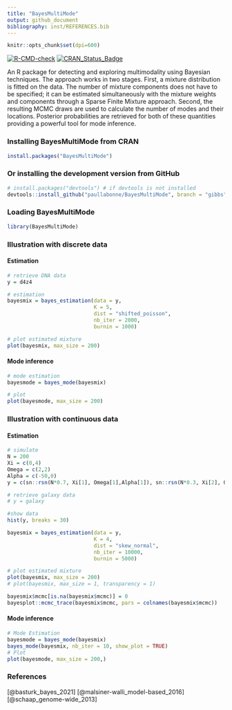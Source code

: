 ```yaml
---
title: "BayesMultiMode"
output: github_document
bibliography: inst/REFERENCES.bib
---
```


```r
knitr::opts_chunk$set(dpi=600)
```
<!-- badges: start -->
[![R-CMD-check](https://github.com/paullabonne/BayesMultiMode/actions/workflows/R-CMD-check.yaml/badge.svg)](https://github.com/paullabonne/BayesMultiMode/actions/workflows/R-CMD-check.yaml)
[![CRAN_Status_Badge](https://www.r-pkg.org/badges/version/BayesMultiMode)](https://cran.r-project.org/package=BayesMultiMode)
<!-- badges: end -->

An R package for detecting and exploring multimodality using Bayesian techniques. The approach works in two stages. First, a mixture distribution is fitted on the data. The number of mixture components does not have to be specified; it can be estimated simultaneously with the mixture weights and components through a Sparse Finite Mixture approach. Second, the resulting MCMC draws are used to calculate the number of modes and their locations. Posterior probabilities are retrieved for both of these quantities providing a powerful tool for mode inference. 

### Installing BayesMultiMode from CRAN
```r
install.packages("BayesMultiMode")
```

### Or installing the development version from GitHub
```r
# install.packages("devtools") # if devtools is not installed 
devtools::install_github("paullabonne/BayesMultiMode", branch = "gibbs")
```

### Loading BayesMultiMode
```r
library(BayesMultiMode)
```

### Illustration with discrete data

#### Estimation
```r
# retrieve DNA data
y = d4z4

# estimation
bayesmix = bayes_estimation(data = y,
                            K = 5,
                            dist = "shifted_poisson",
                            nb_iter = 2000,
                            burnin = 1000)

# plot estimated mixture
plot(bayesmix, max_size = 200)
```

#### Mode inference
```r
# mode estimation
bayesmode = bayes_mode(bayesmix)

# plot 
plot(bayesmode, max_size = 200)
```


### Illustration with continuous data

#### Estimation
```r
# simulate
N = 200
Xi = c(0,4)
Omega = c(2,2)
Alpha = c(-50,0)
y = c(sn::rsn(N*0.7, Xi[1], Omega[1],Alpha[1]), sn::rsn(N*0.3, Xi[2], Omega[2],Alpha[2]))

# retrieve galaxy data
# y = galaxy

#show data
hist(y, breaks = 30)

bayesmix = bayes_estimation(data = y,
                            K = 4,
                            dist = "skew_normal",
                            nb_iter = 10000,
                            burnin = 5000)

# plot estimated mixture
plot(bayesmix, max_size = 200)
# plot(bayesmix, max_size = 1, transparency = 1)

bayesmix$mcmc[is.na(bayesmix$mcmc)] = 0
bayesplot::mcmc_trace(bayesmix$mcmc, pars = colnames(bayesmix$mcmc))
```

#### Mode inference
```r
# Mode Estimation
bayesmode = bayes_mode(bayesmix)
bayes_mode(bayesmix, nb_iter = 10, show_plot = TRUE)
# Plot 
plot(bayesmode, max_size = 200,)
```

### References
[@basturk_bayes_2021]
[@malsiner-walli_model-based_2016]
[@schaap_genome-wide_2013]
